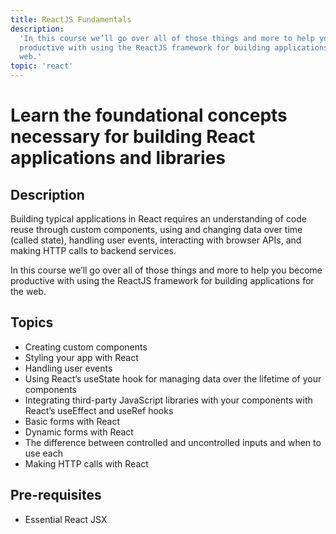 ```yaml
---
title: ReactJS Fundamentals
description:
  'In this course we’ll go over all of those things and more to help you become
  productive with using the ReactJS framework for building applications for the
  web.'
topic: 'react'
---
```


# Learn the foundational concepts necessary for building React applications and libraries

## Description

Building typical applications in React requires an understanding of code reuse
through custom components, using and changing data over time (called state),
handling user events, interacting with browser APIs, and making HTTP calls to
backend services.

In this course we’ll go over all of those things and more to help you become
productive with using the ReactJS framework for building applications for the
web.

## Topics

- Creating custom components
- Styling your app with React
- Handling user events
- Using React’s useState hook for managing data over the lifetime of your
  components
- Integrating third-party JavaScript libraries with your components with React’s
  useEffect and useRef hooks
- Basic forms with React
- Dynamic forms with React
- The difference between controlled and uncontrolled inputs and when to use each
- Making HTTP calls with React

## Pre-requisites

- Essential React JSX
